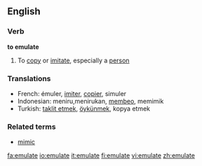 ==English==

===Verb===
'''to emulate'''

# To [[copy]] or [[imitate]], especially a [[person]]

===Translations===
*French: émuler, [[imiter]], [[copier]], simuler
*Indonesian: meniru,menirukan, [[beo|membeo]], memimik
*Turkish: [[taklit etmek]], [[öykünmek]], kopya etmek

===Related terms===
*[[mimic]]

[[fa:emulate]]
[[io:emulate]]
[[it:emulate]]
[[fi:emulate]]
[[vi:emulate]]
[[zh:emulate]]